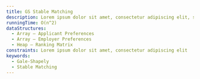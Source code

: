 ```yaml
---
title: GS Stable Matching
description: Lorem ipsum dolor sit amet, consectetur adipiscing elit, sed do eiusmod tempor incididunt ut labore et dolore magna aliqua. Ut enim ad minim veniam, quis nostrud exercitation ullamco laboris nisi ut aliquip ex ea commodo consequat.
runningTime: O(n^2)
dataStructures:
  - Array – Applicant Preferences
  - Array – Employer Preferences
  - Heap – Ranking Matrix
constraints: Lorem ipsum dolor sit amet, consectetur adipiscing elit
keywords:
  - Gale-Shapely
  - Stable Matching
---
```


<!-- - Algo
  - Animations (x)
  - Mesh Creation (x)
  - Content ()
  - Algorithm ()
  - Param Generation (x)
  - Animation Reducer (x)
  - Presets ()
    - Worst Case ()
    - Best Case () -->
